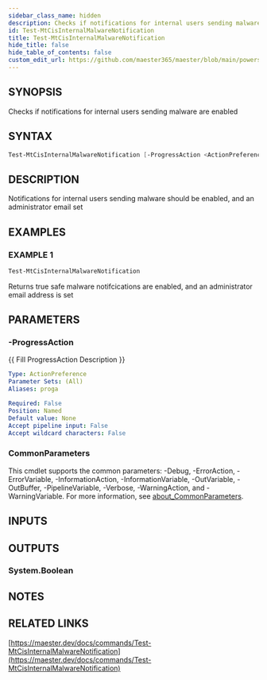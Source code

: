 ```yaml
---
sidebar_class_name: hidden
description: Checks if notifications for internal users sending malware are enabled
id: Test-MtCisInternalMalwareNotification
title: Test-MtCisInternalMalwareNotification
hide_title: false
hide_table_of_contents: false
custom_edit_url: https://github.com/maester365/maester/blob/main/powershell/public/Test-MtCisInternalMalwareNotification.ps1
---
```


## SYNOPSIS

Checks if notifications for internal users sending malware are enabled

## SYNTAX

```powershell
Test-MtCisInternalMalwareNotification [-ProgressAction <ActionPreference>] [<CommonParameters>]
```

## DESCRIPTION

Notifications for internal users sending malware should be enabled, and an administrator email set

## EXAMPLES

### EXAMPLE 1

```powershell
Test-MtCisInternalMalwareNotification
```

Returns true safe malware notifcications are enabled, and an administrator email address is set

## PARAMETERS

### -ProgressAction

\{\{ Fill ProgressAction Description \}\}

```yaml
Type: ActionPreference
Parameter Sets: (All)
Aliases: proga

Required: False
Position: Named
Default value: None
Accept pipeline input: False
Accept wildcard characters: False
```

### CommonParameters

This cmdlet supports the common parameters: -Debug, -ErrorAction, -ErrorVariable, -InformationAction, -InformationVariable, -OutVariable, -OutBuffer, -PipelineVariable, -Verbose, -WarningAction, and -WarningVariable. For more information, see [about_CommonParameters](http://go.microsoft.com/fwlink/?LinkID=113216).

## INPUTS

## OUTPUTS

### System.Boolean

## NOTES

## RELATED LINKS

[https://maester.dev/docs/commands/Test-MtCisInternalMalwareNotification](https://maester.dev/docs/commands/Test-MtCisInternalMalwareNotification)
